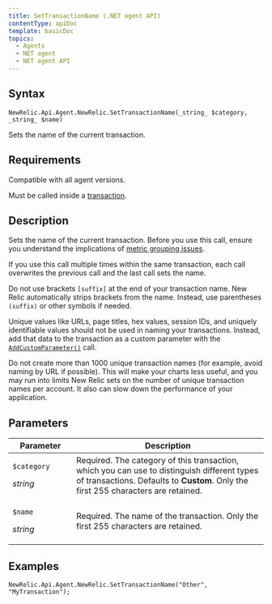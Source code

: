 ```yaml
---
title: SetTransactionName (.NET agent API)
contentType: apiDoc
template: basicDoc
topics:
  - Agents
  - NET agent
  - NET agent API
---
```


## Syntax

~~~
NewRelic.Api.Agent.NewRelic.SetTransactionName(_string_ $category, _string_ $name)
~~~
Sets the name of the current transaction.

## Requirements

Compatible with all agent versions.

Must be called inside a [transaction](/docs/accounts-partnerships/education/getting-started-new-relic/glossary#transaction).

## Description

Sets the name of the current transaction. Before you use this call, ensure you understand the implications of [metric grouping issues](/docs/agents/manage-apm-agents/troubleshooting/metric-grouping-issues).

If you use this call multiple times within the same transaction, each call overwrites the previous call and the last call sets the name.

Do not use brackets `[suffix]` at the end of your transaction name. New Relic automatically strips brackets from the name. Instead, use parentheses `(suffix)` or other symbols if needed.

Unique values like URLs, page titles, hex values, session IDs, and uniquely identifiable values should not be used in naming your transactions. Instead, add that data to the transaction as a custom parameter with the [`AddCustomParameter()`](https://docs.newrelic.com/docs/agents/net-agent/net-agent-api/add-custom-parameter) call.

Do not create more than 1000 unique transaction names (for example, avoid naming by URL if possible). This will make your charts less useful, and you may run into limits New Relic sets on the number of unique transaction names per account. It also can slow down the performance of your application.

## Parameters

<table><thead><tr><th width="25%">Parameter</th><th>Description</th></tr></thead><tbody><tr><td><p><code>$category</code></p><p><em>string</em></p></td><td>Required. The category of this transaction, which you can use to distinguish different types of transactions. Defaults to <strong>Custom</strong>. Only the first 255 characters are retained.</td></tr><tr><td><p><code>$name</code></p><p><em>string</em></p></td><td>Required. The name of the transaction. Only the first 255 characters are retained.</td></tr></tbody></table>

## Examples

~~~
NewRelic.Api.Agent.NewRelic.SetTransactionName("Other", "MyTransaction");

~~~